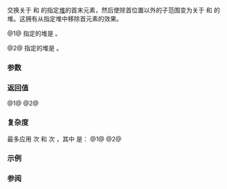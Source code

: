 {{cpp/ranges/title|pop_heap}}
{{cpp/algorithm/ranges/navbar}}
{{dcl begin}}
{{dcl header|algorithm}}
{{dcl h|调用签名}}
{{dcl|num=1|since=c++20|1=
template&lt; std::random_access_iterator I, std::sentinel_for&lt;I&gt; S,
          class Comp = ranges::less, class Proj = std::identity &gt;
    requires std::sortable&lt;I, Comp, Proj&gt;
constexpr I pop_heap( I first, S last, Comp comp = {}, Proj proj = {} );
}}
{{dcl|num=2|since=c++20|1=
template&lt; ranges::random_access_range R,
          class Comp = ranges::less, class Proj = std::identity &gt;
    requires std::sortable&lt;ranges::iterator_t&lt;R&gt;, Comp, Proj&gt;
constexpr ranges::borrowed_iterator_t&lt;R&gt;
    pop_heap( R&amp;&amp; r, Comp comp = {}, Proj proj = {} );
}}
{{dcl end}}

交换关于 {{c|comp}} 和 {{c|proj}} 的指定[[cpp/algorithm#堆操作|堆]]的首末元素，然后使除首位置以外的子范围变为关于 {{c|comp}} 和 {{c|proj}} 的堆。这拥有从指定堆中移除首元素的效果。

@1@ 指定的堆是 {{range|first|last}}。

@2@ 指定的堆是 {{c|r}}。

{{cpp/ranges/niebloid}}

===参数===
{{par begin}}
{{par range|3=要修改的|sentinel=yes}}
{{par|r|要修改的元素 {{lconcept|range}}}}
{{par|comp|应用到投影后元素的比较器}}
{{par|proj|应用到元素的投影}}
{{par end}}

===返回值===
@1@ {{c|last}}
@2@ {{c|ranges::end(r)}}

===复杂度===
最多应用 {{mathjax-or|\(\scriptsize 2\log{(N)}\)|2log(N)}} 次 {{c|comp}} 和 {{mathjax-or|\(\scriptsize 4\log{(N)}\)|4log(N)}} 次 {{c|proj}}，其中 {{mathjax-or|\(\scriptsize N \)|N}} 是：
@1@ {{c|ranges::distance(first, last)}}
@2@ {{c|ranges::distance(r)}}

===示例===
{{example
|code=
#include &lt;algorithm&gt;
#include &lt;array&gt;
#include &lt;iostream&gt;
#include &lt;iterator&gt;
#include &lt;string_view&gt;

template&lt;class I = int*&gt;
void print(std::string_view rem, I first = {}, I last = {},
           std::string_view term = "\n")
{
    for (std::cout &lt;&lt; rem; first != last; ++first)
        std::cout &lt;&lt; *first &lt;&lt; ' ';
    std::cout &lt;&lt; term;
}

int main()
{
    std::array v{3, 1, 4, 1, 5, 9, 2, 6, 5, 3};
    print("初始状态下，v：   ", v.cbegin(), v.cend());
    
    std::ranges::make_heap(v);
    print("make_heap 后，v：", v.cbegin(), v.cend());
    
    print("将堆转换成有序数组：");
    for (auto n {std::ssize(v)}; n &gt;= 0; --n)
    {
        std::ranges::pop_heap(v.begin(), v.begin() + n);
        print("[ ", v.cbegin(), v.cbegin() + n, "]  ");
        print("[ ", v.cbegin() + n, v.cend(), "]\n");
    }
}
|output=
初始状态下，v：   3 1 4 1 5 9 2 6 5 3
make_heap 后，v：9 6 4 5 5 3 2 1 1 3
将堆转换成有序数组：
[ 6 5 4 3 5 3 2 1 1 9 ]  [ ]
[ 5 5 4 3 1 3 2 1 6 ]  [ 9 ]
[ 5 3 4 1 1 3 2 5 ]  [ 6 9 ]
[ 4 3 3 1 1 2 5 ]  [ 5 6 9 ]
[ 3 2 3 1 1 4 ]  [ 5 5 6 9 ]
[ 3 2 1 1 3 ]  [ 4 5 5 6 9 ]
[ 2 1 1 3 ]  [ 3 4 5 5 6 9 ]
[ 1 1 2 ]  [ 3 3 4 5 5 6 9 ]
[ 1 1 ]  [ 2 3 3 4 5 5 6 9 ]
[ 1 ]  [ 1 2 3 3 4 5 5 6 9 ]
[ ]  [ 1 1 2 3 3 4 5 5 6 9 ]
}}

===参阅===
{{dsc begin}}
{{dsc inc|cpp/algorithm/ranges/dsc push_heap}}
{{dsc inc|cpp/algorithm/ranges/dsc is_heap}}
{{dsc inc|cpp/algorithm/ranges/dsc is_heap_until}}
{{dsc inc|cpp/algorithm/ranges/dsc make_heap}}
{{dsc inc|cpp/algorithm/ranges/dsc sort_heap}}
{{dsc inc|cpp/algorithm/dsc pop_heap}}
{{dsc end}}

{{langlinks|de|en|es|fr|it|ja|pt|ru}}